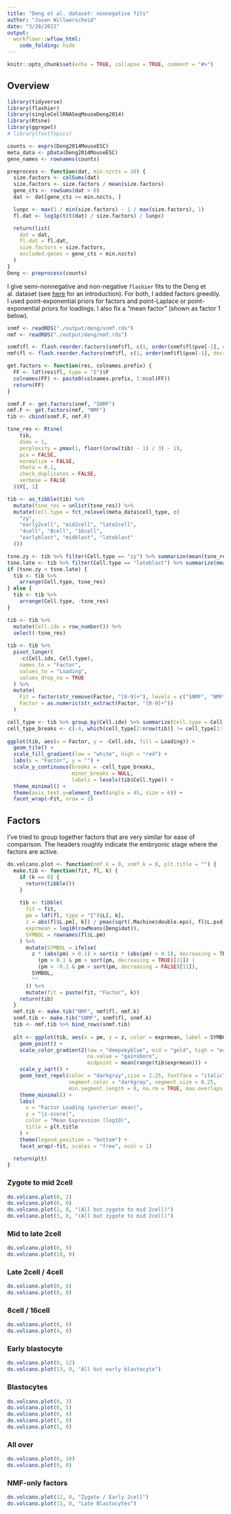 ```yaml
---
title: "Deng et al. dataset: nonnegative fits"
author: "Jason Willwerscheid"
date: "3/28/2022"
output:
  workflowr::wflow_html:
    code_folding: hide
---
```


```r
knitr::opts_chunk$set(echo = TRUE, collapse = TRUE, comment = "#>")
```

## Overview

```r
library(tidyverse)
library(flashier)
library(singleCellRNASeqMouseDeng2014)
library(Rtsne)
library(ggrepel)
# library(fastTopics)

counts <- exprs(Deng2014MouseESC)
meta_data <- pData(Deng2014MouseESC)
gene_names <- rownames(counts)

preprocess <- function(dat, min.nzcts = 10) {
  size.factors <- colSums(dat)
  size.factors <- size.factors / mean(size.factors)
  gene_cts <- rowSums(dat > 0)
  dat <- dat[gene_cts >= min.nzcts, ]

  lunpc <- max(1 / min(size.factors) - 1 / max(size.factors), 1)
  fl.dat <- log1p(t(t(dat) / size.factors) / lunpc)

  return(list(
    dat = dat,
    fl.dat = fl.dat,
    size.factors = size.factors,
    excluded.genes = gene_cts < min.nzcts)
  )
}
Deng <- preprocess(counts)
```

I give semi-nonnegative and non-negative `flashier` fits to the Deng et al. dataset (see [here](deng.html) for an introduction). For both, I added factors greedily. I used point-exponential priors for factors and point-Laplace or point-exponential priors for loadings. I also fix a "mean factor" (shown as factor 1 below).

```r
snmf <- readRDS("./output/deng/snmf.rds")
nmf <- readRDS("./output/deng/nmf.rds")

snmf$fl <- flash.reorder.factors(snmf$fl, c(1, order(snmf$fl$pve[-1], decreasing = TRUE) + 1))
nmf$fl <- flash.reorder.factors(nmf$fl, c(1, order(nmf$fl$pve[-1], decreasing = TRUE) + 1))

get.factors <- function(res, colnames.prefix) {
  FF <- ldf(res$fl, type = "I")$F
  colnames(FF) <- paste0(colnames.prefix, 1:ncol(FF))
  return(FF)
}

snmf.F <- get.factors(snmf, "SNMF")
nmf.F <- get.factors(nmf, "NMF")
tib <- cbind(snmf.F, nmf.F)

tsne_res <- Rtsne(
    tib,
    dims = 1,
    perplexity = pmax(1, floor((nrow(tib) - 1) / 3) - 1),
    pca = FALSE,
    normalize = FALSE,
    theta = 0.1,
    check_duplicates = FALSE,
    verbose = FALSE
  )$Y[, 1]

tib <- as_tibble(tib) %>%
  mutate(tsne_res = unlist(tsne_res)) %>%
  mutate(Cell.type = fct_relevel(meta_data$cell_type, c(
    "zy",
    "early2cell", "mid2cell", "late2cell",
    "4cell", "8cell", "16cell",
    "earlyblast", "midblast", "lateblast"
  )))

tsne.zy <- tib %>% filter(Cell.type == "zy") %>% summarize(mean(tsne_res))
tsne.late <- tib %>% filter(Cell.type == "lateblast") %>% summarize(mean(tsne_res))
if (tsne.zy < tsne.late) {
  tib <- tib %>%
    arrange(Cell.type, tsne_res)
} else {
  tib <- tib %>%
    arrange(Cell.type, -tsne_res)
}

tib <- tib %>%
  mutate(Cell.idx = row_number()) %>%
  select(-tsne_res)
  
tib <- tib %>%
  pivot_longer(
    -c(Cell.idx, Cell.type),
    names_to = "Factor",
    values_to = "Loading",
    values_drop_na = TRUE
  ) %>%
  mutate(
    Fit = factor(str_remove(Factor, "[0-9]+"), levels = c("SNMF", "NMF")),
    Factor = as.numeric(str_extract(Factor, "[0-9]+"))
  )

cell_type <- tib %>% group_by(Cell.idx) %>% summarize(Cell.type = Cell.type[1]) %>% pull(Cell.type)
cell_type_breaks <- c(-4, which(cell_type[2:nrow(tib)] != cell_type[1:(nrow(tib) - 1)]))
  
ggplot(tib, aes(x = Factor, y = -Cell.idx, fill = Loading)) +
  geom_tile() +
  scale_fill_gradient(low = "white", high = "red") +
  labs(x = "Factor", y = "") +
  scale_y_continuous(breaks = -cell_type_breaks,
                     minor_breaks = NULL,
                     labels = levels(tib$Cell.type)) +
  theme_minimal() +
  theme(axis.text.y=element_text(angle = 45, size = 6)) +
  facet_wrap(~Fit, nrow = 2)
```

## Factors

I've tried to group together factors that are very similar for ease of comparison. The headers roughly indicate the embryonic stage where the factors are active. 

```r
do.volcano.plot <- function(nmf.k = 0, snmf.k = 0, plt.title = "") {
  make.tib <- function(fit, fl, k) {
    if (k == 0) {
      return(tibble())
    }
    
    tib <- tibble(
      fit = fit,
      pm = ldf(fl, type = "I")$L[, k],
      z = abs(fl$L.pm[, k]) / pmax(sqrt(.Machine$double.eps), fl$L.psd[, k]),
      exprmean = log10(rowMeans(Deng$dat)),
      SYMBOL = rownames(fl$L.pm)
    ) %>%
      mutate(SYMBOL = ifelse(
        z * (abs(pm) > 0.1) > sort(z * (abs(pm) > 0.1), decreasing = TRUE)[16] |
          (pm > 0.1 & pm > sort(pm, decreasing = TRUE)[11]) |
          (pm < -0.1 & pm < sort(pm, decreasing = FALSE)[11]), 
        SYMBOL, 
        ""
      )) %>%
      mutate(fit = paste(fit, "Factor", k))
    return(tib)
  }
  nmf.tib <- make.tib("NMF", nmf$fl, nmf.k)
  snmf.tib <- make.tib("SNMF", snmf$fl, snmf.k)
  tib <- nmf.tib %>% bind_rows(snmf.tib)
    
  plt <- ggplot(tib, aes(x = pm, y = z, color = exprmean, label = SYMBOL)) +
    geom_point() +
    scale_color_gradient2(low = "deepskyblue", mid = "gold", high = "orangered",
                          na.value = "gainsboro",
                          midpoint = mean(range(tib$exprmean))) +
    scale_y_sqrt() +
    geom_text_repel(color = "darkgray",size = 2.25, fontface = "italic",
                    segment.color = "darkgray", segment.size = 0.25,
                    min.segment.length = 0, na.rm = TRUE, max.overlaps = 20) +
    theme_minimal() +
    labs(
      x = "Factor Loading (posterior mean)",
      y = "|z-score|",
      color = "Mean Expression (log10)",
      title = plt.title
    ) +
    theme(legend.position = "bottom") +
    facet_wrap(~fit, scales = "free", ncol = 1)

  return(plt)
}
```

### Zygote to mid 2cell

```r
do.volcano.plot(0, 2)
do.volcano.plot(6, 0)
do.volcano.plot(2, 0, "(All but zygote to mid 2cell)")
do.volcano.plot(3, 0, "(All but zygote to mid 2cell)")
```

### Mid to late 2cell

```r
do.volcano.plot(0, 9)
do.volcano.plot(10, 0)
```

### Late 2cell / 4cell

```r
do.volcano.plot(0, 8)
do.volcano.plot(8, 0)
```

### 8cell / 16cell

```r
do.volcano.plot(0, 6)
do.volcano.plot(4, 0)
```

### Early blastocyte

```r
do.volcano.plot(0, 12)
do.volcano.plot(13, 0, "All but early blastocyte")
```

### Blastocytes

```r
do.volcano.plot(0, 3)
do.volcano.plot(0, 5)
do.volcano.plot(0, 4)
do.volcano.plot(7, 0)
do.volcano.plot(5, 0)
```

### All over

```r
do.volcano.plot(0, 10)
do.volcano.plot(9, 0)
```

### NMF-only factors

```r
do.volcano.plot(12, 0, "Zygote / Early 2cell")
do.volcano.plot(11, 0, "Late Blastocytes")
```
